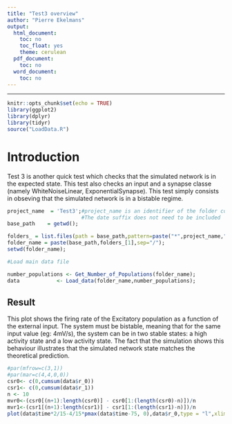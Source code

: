 ```yaml
---
title: "Test3 overview"
author: "Pierre Ekelmans"
output:
  html_document:
    toc: no
    toc_float: yes
    theme: cerulean
  pdf_document:
    toc: no
  word_document:
    toc: no
---
```


---


```r
knitr::opts_chunk$set(echo = TRUE)
library(ggplot2)
library(dplyr)
library(tidyr)
source("LoadData.R")
```

# Introduction

Test 3 is another quick test which checks that the simulated network is in the expected state. This test also checks an input and a synapse classe (namely WhiteNoiseLinear, ExponentialSynapse).
This test simply consists in obseving that the simulated network is in a bistable regime.
```r


project_name  = 'Test3';#project_name is an identifier of the folder containing the simulation data. It is the title of the simulation 
                        #The date suffix does not need to be included
base_path    = getwd();

folders_ = list.files(path = base_path,pattern=paste("*",project_name,"_20*",sep=""));
folder_name = paste(base_path,folders_[1],sep="/");
setwd(folder_name);
```


```r
#Load main data file

number_populations <- Get_Number_of_Populations(folder_name);
data            <- Load_data(folder_name,number_populations);
```


## Result 

This plot shows the firing rate of the Excitatory population as a function of the external input. The system must be bistable, meaning that for the same input value (eg: 4mV/s), the system can be in two stable states: a high activity state and a low activity state.
The fact that the simulation shows this behaviour illustrates that the simulated network state matches the theoretical prediction.   

```r
#par(mfrow=c(3,1))
#par(mar=c(4,4,0,0))
csr0<- c(0,cumsum(data$r_0))
csr1<- c(0,cumsum(data$r_1))
n <- 10
mvr0<-(csr0[(n+1):length(csr0)] - csr0[1:(length(csr0)-n)])/n
mvr1<-(csr1[(n+1):length(csr1)] - csr1[1:(length(csr1)-n)])/n
plot(data$time*2/15-4/15*pmax(data$time-75, 0),data$r_0,type = "l",xlim = c(0,10),ylim=c(0,10),xlab = "External Input (mV/s)",ylab = "Firing Rate (Hz)")


```